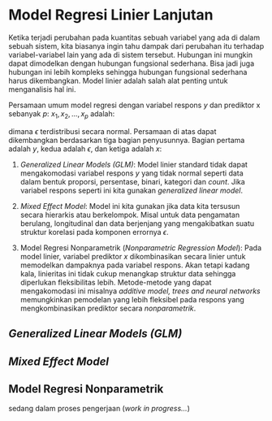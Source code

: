 # Model Regresi Linier Lanjutan

Ketika terjadi perubahan pada kuantitas sebuah variabel yang ada di dalam sebuah sistem, kita biasanya ingin tahu dampak dari perubahan itu terhadap variabel-variabel lain yang ada di sistem tersebut. Hubungan ini mungkin dapat dimodelkan dengan hubungan fungsional sederhana. Bisa jadi juga hubungan ini lebih kompleks sehingga hubungan fungsional sederhana harus dikembangkan. Model linier adalah salah alat penting untuk menganalisis hal ini. 

Persamaan umum model regresi dengan variabel respons $y$ dan prediktor x sebanyak $p$: $x_1, x_2, ... , x_p$ adalah:

\begin{equation}
y = \beta_0 + \beta_1x_1 + ... + \beta_px_p + \epsilon
(\#eq:persamaan-lanjutan)
\end{equation}

dimana $\epsilon$ terdistribusi secara normal. Persamaan di atas dapat dikembangkan berdasarkan tiga bagian penyusunnya. Bagian pertama adalah $y$, kedua adalah $\epsilon$, dan ketiga adalah $x$: 

1. *Generalized Linear Models (GLM)*: Model linier standard tidak dapat mengakomodasi variabel respons $y$ yang tidak normal seperti data dalam bentuk proporsi, persentase, binari, kategori dan *count*. Jika variabel respons seperti ini kita gunakan *generalized linear model*.

2. *Mixed Effect Model*: Model ini kita gunakan jika data kita tersusun secara hierarkis atau berkelompok. Misal untuk data pengamatan berulang, longitudinal dan data berjenjang yang mengakibatkan suatu struktur korelasi pada komponen errornya $\epsilon$.  

3. Model Regresi Nonparametrik (*Nonparametric Regression Model*): Pada model linier, variabel prediktor $x$ dikombinasikan secara linier untuk memodelkan dampaknya pada variabel respons. Akan tetapi kadang kala, linieritas ini tidak cukup menangkap struktur data sehingga diperlukan fleksibilitas lebih. Metode-metode yang dapat mengakomodasi ini misalnya *additive model, trees and neural networks* memungkinkan pemodelan yang lebih fleksibel pada respons yang mengkombinasikan prediktor secara *nonparametrik*.

## *Generalized Linear Models (GLM)*

## *Mixed Effect Model*

## Model Regresi Nonparametrik

::: {.rmdnote}
sedang dalam proses pengerjaan (*work in progress...*)
:::
